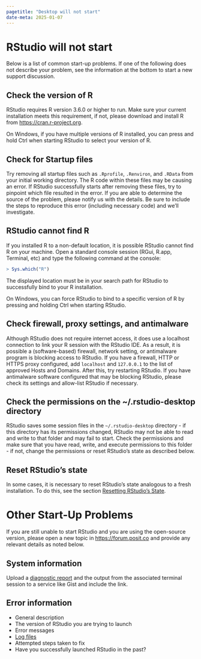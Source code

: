 ```yaml
---
pagetitle: "Desktop will not start"
date-meta: 2025-01-07
---
```


# RStudio will not start

Below is a list of common start-up problems. If one of the following does not describe your problem, see the information at the bottom to start a new support discussion.

## Check the version of R

RStudio requires R version 3.6.0 or higher to run. Make sure your current installation meets this requirement, if not, please download and install R from [https://cran.r-project.org](https://cran.r-project.org).

::: {.callout-note}
On Windows, if you have multiple versions of R installed, you can press and hold Ctrl when starting RStudio to select your version of R.
:::

## Check for Startup files

Try removing all startup files such as `.Rprofile`, `.Renviron`, and `.RData` from your initial working directory. The R code within these files may be causing an error. If RStudio successfully starts after removing these files, try to pinpoint which file resulted in the error. If you are able to determine the source of the problem, please notify us with the details. Be sure to include the steps to reproduce this error (including necessary code) and we'll investigate.

## RStudio cannot find R

If you installed R to a non-default location, it is possible RStudio cannot find R on your machine. Open a standard console session (RGui, R.app, Terminal, etc) and type the following command at the console:

```R
> Sys.which("R")
```

The displayed location must be in your search path for RStudio to successfully bind to your R installation.

::: {.callout-note}
On Windows, you can force RStudio to bind to a specific version of R by pressing and holding Ctrl when starting RStudio.
:::

## Check firewall, proxy settings, and antimalware

Although RStudio does not require internet access, it does use a localhost connection to link your R session with the RStudio IDE. As a result, it is possible a (software-based) firewall, network setting, or antimalware program is blocking access to RStudio. If you have a firewall, HTTP or HTTPS proxy configured, add `localhost` and `127.0.0.1` to the list of approved Hosts and Domains. After this, try restarting RStudio. If you have antimalware software configured that may be blocking RStudio, please check its settings and allow-list RStudio if necessary.

## Check the permissions on the ~/.rstudio-desktop directory

RStudio saves some session files in the `~/.rstudio-desktop` directory - if this directory has its permissions changed, RStudio may not be able to read and write to that folder and may fail to start. Check the permissions and make sure that you have read, write, and execute permissions to this folder - if not, change the permissions or reset RStudio's state as described below.

## Reset RStudio's state

In some cases, it is necessary to reset RStudio's state analogous to a fresh installation. To do this, see the section [Resetting RStudio's State](resetting-state.qmd).

# Other Start-Up Problems

If you are still unable to start RStudio and you are using the open-source version, please open a new topic in [https://forum.posit.co](https://forum.posit.co) and provide any relevant details as noted below.

## System information

Upload a [diagnostic report](diagnostic-report.qmd) and the output from the associated terminal session to a service like Gist and include the link.

## Error information

- General description
- The version of RStudio you are trying to launch
- Error messages
- [Log files](logs.qmd)
- Attempted steps taken to fix
- Have you successfully launched RStudio in the past?

